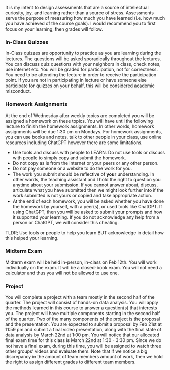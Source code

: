 It is my intent to design assessments that are a source of intellectual curiosity, joy, and learning rather than a source of stress. Assessments serve the purpose of measuring how much you have learned (i.e. how much you have achieved of the course goals). I would recommend you to first focus on your learning, then grades will follow. 

### In-Class Quizzes

In-Class quizzes are opportunity to practice as you are learning during the lectures. 
The questions will be asked sporadically throughout the lectures. You can discuss quiz questions with your neighbors in class, check notes, use internet etc. 
You will be graded for participation, not for correctness.
You need to be attending the lecture in order to receive the participation point. 
If you are not in participating in lecture or have someone else participate for quizzes on your behalf, this will be considered academic misconduct.


### Homework Assignments

At the end of Wednesday after weekly topics are completed you will be assigned a homework on these topics. You will have until the following lecture to finish the homework assignments. 
In other words, homework assignments will be due 1:30 pm on Mondays.
For homework assignments, you can use books and notes, talk to other people in your class, use online resources including ChatGPT however there are some limitations.

- Use tools and discuss with people to LEARN. Do not use tools or discuss with people to simply copy and submit the homework.
- Do not copy as is from the internet or your peers or any other person.
- Do not pay someone or a website to do the work for you.
- The work you submit should be reflective of **your** understanding. In other words, the teaching assistant and I hold the right to question you anytime about your submission. If you cannot answer about, discuss, articulate what you have submitted then we might look further into if the work submitted is not yours or copied and take appropriate action.
- At the end of each homework, you will be asked whether you have done the homework by yourself, with a peer(s), or used tools like ChatGPT. If using ChatGPT, then you will be asked to submit your prompts and how it supported your learning. If you do not acknowledge any help from a person or ChatGPT, we will consider this cheating.

TLDR; Use tools or people to help you learn BUT acknowledge in detail how this helped your learning.

### Midterm Exam

Midterm exam will be held in-person, in-class on Feb 12th. 
You will work individually on the exam.
It will be a closed-book exam.
You will not need a calculator and thus you will not be allowed to use one.

### Project

You will complete a project with a team mostly in the second half of the quarter. The project will consist of hands-on data analysis. You will apply the methods learned in this course to answer a question(s) that interests you. The project will have multiple components starting in the second half of the quarter. Two of the many components of the project is the proposal and the presentation. You are expected to submit a proposal by Feb 21st at 11:59 pm and submit a final video presentation, along with the final state of data analysis by March 22nd at 1:00 pm.
You will notice that our allocated final exam time for this class is March 22nd at 1:30 - 3:30 pm. 
Since we do not have a final exam, during this time, you will be assigned to watch three other groups' videos and evaluate them.
Note that if we notice a big discrepancy in the amount of team members amount of work, then we hold the right to assign different grades to different team members.
